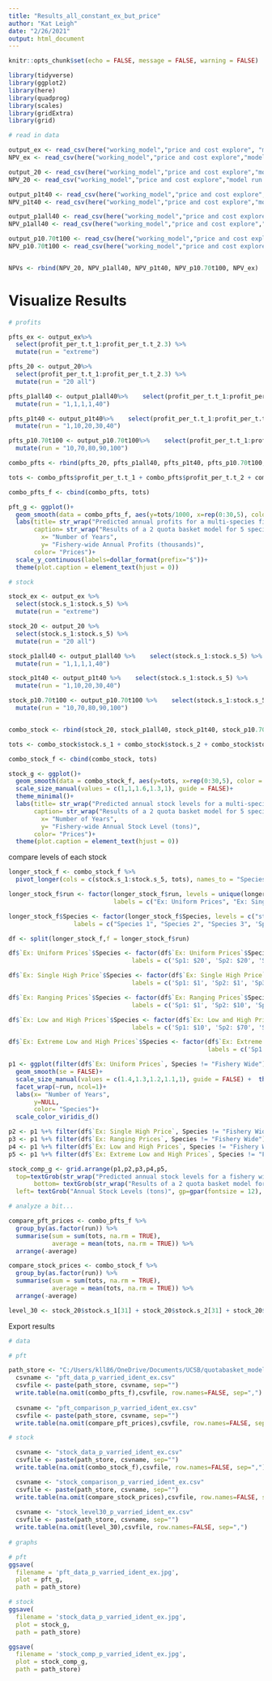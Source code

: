 ```yaml
---
title: "Results_all_constant_ex_but_price"
author: "Kat Leigh"
date: "2/26/2021"
output: html_document
---
```


```r
knitr::opts_chunk$set(echo = FALSE, message = FALSE, warning = FALSE)

library(tidyverse)
library(ggplot2)
library(here)
library(quadprog)
library(scales)
library(gridExtra)
library(grid)
```

```r

# read in data

output_ex <- read_csv(here("working_model","price and cost explore", "model run result files","price and cost", "exploreoutput_p10.20.50.100.200.csv"))
NPV_ex <- read_csv(here("working_model","price and cost explore","model run result files","price and cost",  "exploreNPV_p10.20.50.100.200.csv"))

output_20 <- read_csv(here("working_model","price and cost explore","model run result files","price and cost exploreoutput_p20.csv"))
NPV_20 <- read_csv("working_model","price and cost explore","model run result files","price and cost exploreNPV_p20.csv")

output_p1t40 <- read_csv(here("working_model","price and cost explore","model run result files","price and cost exploreoutput_def_p1t40.csv"))
NPV_p1t40 <- read_csv(here("working_model","price and cost explore","model run result files","price and cost exploreNPV_p1t40.csv"))

output_p1all40 <- read_csv(here("working_model","price and cost explore","model run result files","price and cost exploreoutput_def_p1all40.csv"))
NPV_p1all40 <- read_csv(here("working_model","price and cost explore","model run result files","price and cost exploreNPV_p1all40.csv"))

output_p10.70t100 <- read_csv(here("working_model","price and cost explore","model run result files","price and cost exploreoutput_p10.70t100.csv"))
NPV_p10.70t100 <- read_csv(here("working_model","price and cost explore","model run result files","price and cost exploreNPV_p10.70t100.csv"))


NPVs <- rbind(NPV_20, NPV_p1all40, NPV_p1t40, NPV_p10.70t100, NPV_ex)

```
# Visualize Results

```r
# profits

pfts_ex <- output_ex%>% 
  select(profit_per_t.t_1:profit_per_t.t_2.3) %>% 
  mutate(run = "extreme")

pfts_20 <- output_20%>% 
  select(profit_per_t.t_1:profit_per_t.t_2.3) %>% 
  mutate(run = "20 all")

pfts_p1all40 <- output_p1all40%>%    select(profit_per_t.t_1:profit_per_t.t_2.3) %>% 
  mutate(run = "1,1,1,1,40")

pfts_p1t40 <- output_p1t40%>%    select(profit_per_t.t_1:profit_per_t.t_2.3) %>% 
  mutate(run = "1,10,20,30,40")

pfts_p10.70t100 <- output_p10.70t100%>%    select(profit_per_t.t_1:profit_per_t.t_2.3) %>% 
  mutate(run = "10,70,80,90,100")

combo_pfts <- rbind(pfts_20, pfts_p1all40, pfts_p1t40, pfts_p10.70t100, pfts_ex)

tots <- combo_pfts$profit_per_t.t_1 + combo_pfts$profit_per_t.t_2 + combo_pfts$profit_per_t.t_2.1 + combo_pfts$profit_per_t.t_2.2 + combo_pfts$profit_per_t.t_2.3

combo_pfts_f <- cbind(combo_pfts, tots)

```

```r

pft_g <- ggplot()+
  geom_smooth(data = combo_pfts_f, aes(y=tots/1000, x=rep(0:30,5), color = as.factor(run)), se = FALSE)+ theme_minimal()+
  labs(title= str_wrap("Predicted annual profits for a multi-species fishery of various prices managed by 2 quota baskets", 80),
       caption= str_wrap("Results of a 2 quota basket model for 5 species and 5 technologies parameterized such that species only differ in their respective market prices. Model was run for 5 different price arrangements (see legend). Parameters used: initial stock size = 50, fishing costs = 1, catchabilities = 0.04, carrying capacities = 100, growth rate = 0.2, coefficient for quota basket limits = 0.2. A coefficient for a quota basket limit defines the total combined biomass that can be extracted per year as a proportion of the total available biomass for that year.", 100),
         x= "Number of Years",
         y= "Fishery-wide Annual Profits (thousands)",
       color= "Prices")+
  scale_y_continuous(labels=dollar_format(prefix="$"))+
  theme(plot.caption = element_text(hjust = 0))

```
```r
# stock

stock_ex <- output_ex %>% 
  select(stock.s_1:stock.s_5) %>% 
  mutate(run = "extreme")

stock_20 <- output_20 %>% 
  select(stock.s_1:stock.s_5) %>% 
  mutate(run = "20 all")

stock_p1all40 <- output_p1all40 %>%    select(stock.s_1:stock.s_5) %>% 
  mutate(run = "1,1,1,1,40")

stock_p1t40 <- output_p1t40 %>%    select(stock.s_1:stock.s_5) %>% 
  mutate(run = "1,10,20,30,40")

stock_p10.70t100 <- output_p10.70t100 %>%    select(stock.s_1:stock.s_5) %>% 
  mutate(run = "10,70,80,90,100")


combo_stock <- rbind(stock_20, stock_p1all40, stock_p1t40, stock_p10.70t100, stock_ex)

tots <- combo_stock$stock.s_1 + combo_stock$stock.s_2 + combo_stock$stock.s_3 + combo_stock$stock.s_4 + combo_stock$stock.s_5

combo_stock_f <- cbind(combo_stock, tots)

```

```r
stock_g <- ggplot()+
  geom_smooth(data = combo_stock_f, aes(y=tots, x=rep(0:30,5), color = as.factor(run), size = as.factor(run)), se = FALSE)+
  scale_size_manual(values = c(1,1,1.6,1.3,1), guide = FALSE)+
  theme_minimal()+
  labs(title= str_wrap("Predicted annual stock levels for a multi-species fishery of various prices managed by 2 quota baskets", 80),
       caption= str_wrap("Results of a 2 quota basket model for 5 species and 5 technologies parameterized such that species only differ in their respective market prices. Model was run for 4 different price arrangements (see legend). Parameters used: initial stock size = 50, fishing costs = 1, catchabilities = 0.04, carrying capacities = 100, growth rate = 0.2, coefficient for quota basket limits = 0.2. A coefficient for a quota basket limit defines the total combined biomass that can be extracted per year as a proportion of the total available biomass for that year.", 100),
         x= "Number of Years",
         y= "Fishery-wide Annual Stock Level (tons)",
       color= "Prices")+
  theme(plot.caption = element_text(hjust = 0))

```

compare levels of each stock

```r

longer_stock_f <- combo_stock_f %>% 
  pivot_longer(cols = c(stock.s_1:stock.s_5, tots), names_to = "Species", values_to = "Stock_Level")

longer_stock_f$run <- factor(longer_stock_f$run, levels = unique(longer_stock_f$run),
                             labels = c("Ex: Uniform Prices", "Ex: Single High Price", "Ex: Ranging Prices", "Ex: Low and High Prices", "Ex: Extreme Low and High Prices"))

longer_stock_f$Species <- factor(longer_stock_f$Species, levels = c("stock.s_1", 'stock.s_2', 'stock.s_3', 'stock.s_4', 'stock.s_5', 'tots'), 
                  labels = c("Species 1", "Species 2", "Species 3", 'Species 4', 'Species 5', 'Fishery Total'))

df <- split(longer_stock_f,f = longer_stock_f$run)

df$`Ex: Uniform Prices`$Species <- factor(df$`Ex: Uniform Prices`$Species, levels = unique(df$`Ex: Uniform Prices`$Species),
                                  labels = c('Sp1: $20', 'Sp2: $20', 'Sp3: $20', 'Sp4: $20', 'Sp5: $20', 'Fishery Wide'))

df$`Ex: Single High Price`$Species <- factor(df$`Ex: Single High Price`$Species, levels = unique(df$`Ex: Single High Price`$Species),
                                  labels = c('Sp1: $1', 'Sp2: $1', 'Sp3: $1', 'Sp4: $1', 'Sp5: $40', 'Fishery Wide'))

df$`Ex: Ranging Prices`$Species <- factor(df$`Ex: Ranging Prices`$Species, levels = unique(df$`Ex: Ranging Prices`$Species),
                                  labels = c('Sp1: $1', 'Sp2: $10', 'Sp3: $20', 'Sp4: $30', 'Sp5: $40', 'Fishery Wide'))

df$`Ex: Low and High Prices`$Species <- factor(df$`Ex: Low and High Prices`$Species, levels = unique(df$`Ex: Low and High Prices`$Species),
                                  labels = c('Sp1: $10', 'Sp2: $70', 'Sp3: $80', 'Sp4: $90', 'Sp5: $100', 'Fishery Wide'))

df$`Ex: Extreme Low and High Prices`$Species <- factor(df$`Ex: Extreme Low and High Prices`$Species, levels = unique(df$`Ex: Extreme Low and High Prices`$Species),
                                                       labels = c('Sp1: $10', 'Sp2: $20', 'Sp3: $50', 'Sp4: $100', 'Sp5: $150', 'Fishery Wide'))

p1 <- ggplot(filter(df$`Ex: Uniform Prices`, Species != "Fishery Wide"), aes(x = rep(0:30,5),y = Stock_Level, colour = Species, size = Species)) + 
  geom_smooth(se = FALSE)+
  scale_size_manual(values = c(1.4,1.3,1.2,1.1,1), guide = FALSE) +  theme_minimal()+
  facet_wrap(~run, ncol=1)+
  labs(x= "Number of Years",
       y=NULL,
       color= "Species")+
  scale_color_viridis_d()

p2 <- p1 %+% filter(df$`Ex: Single High Price`, Species != "Fishery Wide")
p3 <- p1 %+% filter(df$`Ex: Ranging Prices`, Species != "Fishery Wide")
p4 <- p1 %+% filter(df$`Ex: Low and High Prices`, Species != "Fishery Wide")
p5 <- p1 %+% filter(df$`Ex: Extreme Low and High Prices`, Species != "Fishery Wide")

stock_comp_g <- grid.arrange(p1,p2,p3,p4,p5,
  top=textGrob(str_wrap("Predicted annual stock levels for a fishery with varried prices under 2 quota baskets", 100), gp=gpar(fontsize = 13)),
       bottom= textGrob(str_wrap("Results of a 2 quota basket model for 5 species and 5 technologies parameterized such that species only differ in their respective market prices. Model was run for 5 different price arrangements (see legend). Parameters used: initial stock size = 50, fishing costs = 1, catchabilities = 0.04, carrying capacities = 100, growth rate = 0.2, coefficient for quota basket limits = 0.2. A coefficient for a quota basket limit defines the total combined biomass that can be extracted per year as a proportion of the total available biomass for that year.", 140), gp=gpar(fontsize = 8)),
  left= textGrob("Annual Stock Levels (tons)", gp=gpar(fontsize = 12), rot = 90))

```

```r
# analyze a bit...

compare_pft_prices <- combo_pfts_f %>% 
  group_by(as.factor(run)) %>% 
  summarise(sum = sum(tots, na.rm = TRUE),
            average = mean(tots, na.rm = TRUE)) %>% 
  arrange(-average)

compare_stock_prices <- combo_stock_f %>% 
  group_by(as.factor(run)) %>% 
  summarise(sum = sum(tots, na.rm = TRUE),
            average = mean(tots, na.rm = TRUE)) %>% 
  arrange(-average)

level_30 <- stock_20$stock.s_1[31] + stock_20$stock.s_2[31] + stock_20$stock.s_3[31] + stock_20$stock.s_4[31] + stock_20$stock.s_5[31]

```

Export results

```r
# data

# pft

path_store <- "C:/Users/kll86/OneDrive/Documents/UCSB/quotabasket_model/working_model/price and cost explore/"
  csvname <- "pft_data_p_varried_ident_ex.csv"
  csvfile <- paste(path_store, csvname, sep="")
  write.table(na.omit(combo_pfts_f),csvfile, row.names=FALSE, sep=",")
  
  csvname <- "pft_comparison_p_varried_ident_ex.csv"
  csvfile <- paste(path_store, csvname, sep="")
  write.table(na.omit(compare_pft_prices),csvfile, row.names=FALSE, sep=",")

# stock

  csvname <- "stock_data_p_varried_ident_ex.csv"
  csvfile <- paste(path_store, csvname, sep="")
  write.table(na.omit(combo_stock_f),csvfile, row.names=FALSE, sep=",")

  csvname <- "stock_comparison_p_varried_ident_ex.csv"
  csvfile <- paste(path_store, csvname, sep="")
  write.table(na.omit(compare_stock_prices),csvfile, row.names=FALSE, sep=",")
  
  csvname <- "stock_level30_p_varried_ident_ex.csv"
  csvfile <- paste(path_store, csvname, sep="")
  write.table(na.omit(level_30),csvfile, row.names=FALSE, sep=",")
  
# graphs

# pft
ggsave(
  filename = 'pft_data_p_varried_ident_ex.jpg',
  plot = pft_g,
  path = path_store)

# stock
ggsave(
  filename = 'stock_data_p_varried_ident_ex.jpg',
  plot = stock_g,
  path = path_store)

ggsave(
  filename = 'stock_comp_p_varried_ident_ex.jpg',
  plot = stock_comp_g,
  path = path_store)

```

